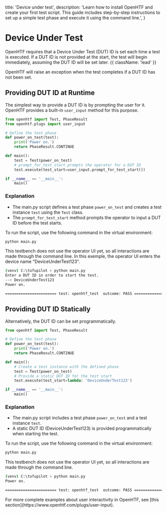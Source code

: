   title: 'Device under test',
  description:
    'Learn how to install OpenHTF and create your first test script. This guide includes step-by-step instructions to set up a simple test phase and execute it using the command line.',
}

# Device Under Test

OpenHTF requires that a Device Under Test (DUT) ID is set each time a test is executed. If a DUT ID is not provided at the start, the test will begin immediately, assuming the DUT ID will be set later. {{ className: 'lead' }}

<Note>
  OpenHTF will raise an exception when the test completes if a DUT ID has not
  been set.
</Note>

## Providing DUT ID at Runtime

The simplest way to provide a DUT ID is by prompting the user for it. OpenHTF provides a built-in `user_input` method for this purpose.

```python {{ title: 'main.py' }}
from openhtf import Test, PhaseResult
from openhtf.plugs import user_input

# Define the test phase
def power_on_test(test):
    print('Power on.')
    return PhaseResult.CONTINUE

def main():
    test = Test(power_on_test)
    # prompt_for_test_start prompts the operator for a DUT ID
    test.execute(test_start=user_input.prompt_for_test_start())

if __name__ == '__main__':
    main()
```

### Explanation

- The main.py script defines a test phase `power_on_test` and creates a test instance `test` using the `Test` class.
- The `prompt_for_test_start` method prompts the operator to input a DUT ID before the test starts.

To run the script, use the following command in the virtual environment:

```sh
python main.py
```

This testbench does not use the operator UI yet, so all interactions are made through the command line. 
In this exemple, the operator UI enters the device name "DeviceUnderTest123".

```sh
(venv) C:\tofupilot > python main.py
Enter a DUT ID in order to start the test.
--> DeviceUnderTest123
Power on.

======================= test: openhtf_test  outcome: PASS ======================
```

## Providing DUT ID Statically

Alternatively, the DUT ID can be set programmatically.

```python {{ title: 'main.py' }}
from openhtf import Test, PhaseResult

# Define the test phase
def power_on_test(test):
    print('Power on.')
    return PhaseResult.CONTINUE

def main():
    # Create a test instance with the defined phase
    test = Test(power_on_test)
    # Provide a static DUT ID for the test start
    test.execute(test_start=lambda: 'DeviceUnderTest123')

if __name__ == '__main__':
    main()
```

### Explanation

- The main.py script includes a test phase `power_on_test` and a test instance `test`.
- A static DUT ID (DeviceUnderTest123) is provided programmatically when starting the test.

To run the script, use the following command in the virtual environment:

```sh
python main.py
```

This testbench does not use the operator UI yet, so all interactions are made through the command line.

```sh
(venv) C:\tofupilot > python main.py
Power on.

======================= test: openhtf_test  outcome: PASS ======================
```

<Note>
  For more complete examples about user interactivity in OpenHTF, see [this
  section](https://www.openhtf.com/plugs/user-input).
</Note>
